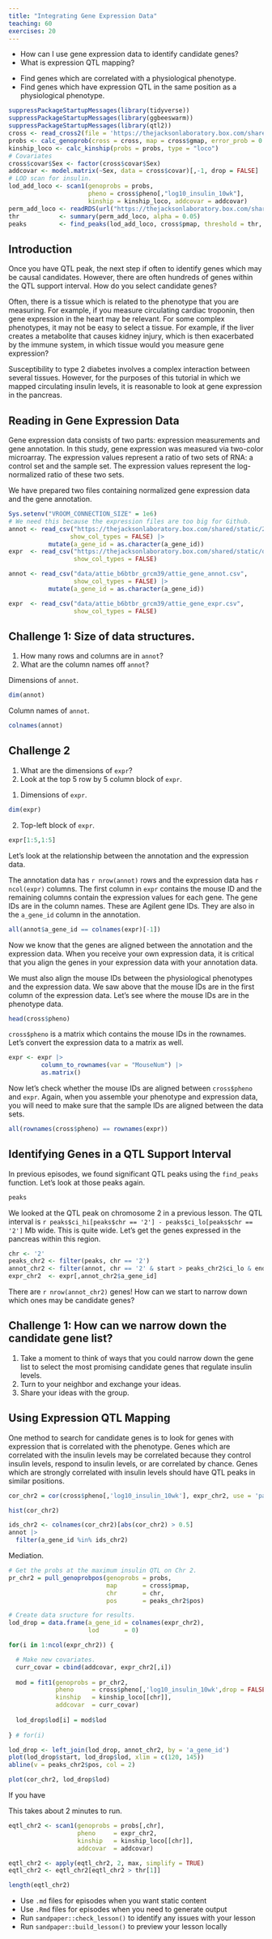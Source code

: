 ```yaml
---
title: "Integrating Gene Expression Data"
teaching: 60
exercises: 20
---
```


:::::::::::::::::::::::::::::::::::::: questions 

- How can I use gene expression data to identify candidate genes?
- What is expression QTL mapping?

::::::::::::::::::::::::::::::::::::::::::::::::

::::::::::::::::::::::::::::::::::::: objectives

- Find genes which are correlated with a physiological phenotype.
- Find genes which have expression QTL in the same position as a physiological 
phenotype.

::::::::::::::::::::::::::::::::::::::::::::::::

```r
suppressPackageStartupMessages(library(tidyverse))
suppressPackageStartupMessages(library(ggbeeswarm))
suppressPackageStartupMessages(library(qtl2))
cross <- read_cross2(file = 'https://thejacksonlaboratory.box.com/shared/static/svw7ivp5hhmd7vb8fy26tc53h7r85wez.zip')
probs <- calc_genoprob(cross = cross, map = cross$gmap, error_prob = 0.002)
kinship_loco <- calc_kinship(probs = probs, type = "loco")
# Covariates
cross$covar$Sex <- factor(cross$covar$Sex)
addcovar <- model.matrix(~Sex, data = cross$covar)[,-1, drop = FALSE]
# LOD scan for insulin.
lod_add_loco <- scan1(genoprobs = probs, 
                      pheno = cross$pheno[,"log10_insulin_10wk"], 
                      kinship = kinship_loco, addcovar = addcovar)
perm_add_loco <- readRDS(url("https://thejacksonlaboratory.box.com/shared/static/fatud2gsjogbfg4xntyix05j6dg3pdnj.rds"))
thr           <- summary(perm_add_loco, alpha = 0.05)
peaks         <- find_peaks(lod_add_loco, cross$pmap, threshold = thr, prob = 0.95)
```

## Introduction

Once you have QTL peak, the next step if often to identify genes which may be 
causal candidates. However, there are often hundreds of genes within the QTL
support interval. How do you select candidate genes?

Often, there is a tissue which is related to the phenotype that you are
measuring. For example, if you measure circulating cardiac troponin, then gene
expression in the heart may be relevant. For some complex phenotypes, it may
not be easy to select a tissue. For example, if the liver creates a metabolite
that causes kidney injury, which is then exacerbated by the immune system, 
in which tissue would you measure gene expression?

Susceptibility to type 2 diabetes involves a complex interaction between
several tissues. However, for the purposes of this tutorial in which we mapped
circulating insulin levels, it is reasonable to look at gene expression in the 
pancreas.

## Reading in Gene Expression Data

Gene expression data consists of two parts: expression measurements and gene
annotation. In this study, gene expression was measured via two-color 
microarray. The expression values represent a ratio of two sets of RNA: a 
control set and the sample set. The expression values represent the 
log-normalized ratio of these two sets.

We have prepared two files containing normalized gene expression data and the 
gene annotation.

```r
Sys.setenv("VROOM_CONNECTION_SIZE" = 1e6)
# We need this because the expression files are too big for Github.
annot <- read_csv("https://thejacksonlaboratory.box.com/shared/static/2hvsoa1bs64ic2zad8isy9qrurzr4svi.csv",
                 show_col_types = FALSE) |>
           mutate(a_gene_id = as.character(a_gene_id))
expr  <- read_csv("https://thejacksonlaboratory.box.com/shared/static/dytobpcmlupvoth4a510zoxbz3wd1v98.csv",
                  show_col_types = FALSE)
```


```r
annot <- read_csv("data/attie_b6btbr_grcm39/attie_gene_annot.csv",
                  show_col_types = FALSE) |>
           mutate(a_gene_id = as.character(a_gene_id))

expr  <- read_csv("data/attie_b6btbr_grcm39/attie_gene_expr.csv",
                  show_col_types = FALSE)
```

::::::::::::::::::::::::::::::::::::: challenge 

## Challenge 1: Size of data structures.

1. How many rows and columns are in `annot`?
2. What are the column names off `annot`?

:::::::::::::::::::::::: solution 

Dimensions of `annot`.

```r
dim(annot)
```

Column names of `annot`.

```r
colnames(annot)
```

:::::::::::::::::::::::::::::::::

## Challenge 2

1. What are the dimensions of `expr`?
2. Look at the top 5 row by 5 column block of `expr`.

:::::::::::::::::::::::: solution

1. Dimensions of `expr`.

```r
dim(expr)
```

2. Top-left block of `expr`.

```r
expr[1:5,1:5]
```

:::::::::::::::::::::::::::::::::
::::::::::::::::::::::::::::::::::::::::::::::::

Let's look at the relationship between the annotation and the expression data.

The annotation data has `r nrow(annot)` rows and the expression data has
`r ncol(expr)` columns. The first column in `expr` contains the mouse ID and
the remaining columns contain the expression values for each gene. The gene
IDs are in the column names. These are Agilent gene IDs. They are also in the
`a_gene_id` column in the annotation.

```r
all(annot$a_gene_id == colnames(expr)[-1])
```

Now we know that the genes are aligned between the annotation and the 
expression data. When you receive your own expression data, it is critical 
that you align the genes in your expression data with your annotation data.

We must also align the mouse IDs between the physiological phenotypes and the
expression data. We saw above that the mouse IDs are in the first column of
the expression data. Let's see where the mouse IDs are in the phenotype data.

```r
head(cross$pheno)
```

`cross$pheno` is a matrix which contains the mouse IDs in the rownames. Let's convert
the expression data to a matrix as well.

```r
expr <- expr |>
         column_to_rownames(var = "MouseNum") |>
         as.matrix()
```

Now let's check whether the mouse IDs are aligned between `cross$pheno` and 
`expr`. Again, when you assemble your phenotype and expression data, you will
need to make sure that the sample IDs are aligned between the data sets.

```r
all(rownames(cross$pheno) == rownames(expr))
```

## Identifying Genes in a QTL Support Interval

In previous episodes, we found significant QTL peaks using the `find_peaks`
function. Let's look at those peaks again.

```r
peaks
```

We looked at the QTL peak on chromosome 2 in a previous lesson. The QTL interval
is `r peaks$ci_hi[peaks$chr == '2'] - peaks$ci_lo[peaks$chr == '2']` Mb wide.
This is quite wide. Let's get the genes expressed in the pancreas within this
region. 

```r
chr <- '2'
peaks_chr2 <- filter(peaks, chr == '2')
annot_chr2 <- filter(annot, chr == '2' & start > peaks_chr2$ci_lo & end < peaks_chr2$ci_hi)
expr_chr2  <- expr[,annot_chr2$a_gene_id]
```

There are `r nrow(annot_chr2)` genes! How can we start to narrow down which 
ones may be candidate genes?

::::::::::::::::::::::::::::::::::::: challenge 

## Challenge 1: How can we narrow down the candidate gene list?

1. Take a moment to think of ways that you could narrow down the gene list to
select the most promising candidate genes that regulate insulin levels.
2. Turn to your neighbor and exchange your ideas.
3. Share your ideas with the group.

:::::::::::::::::::::::: solution 

<!-- DMG: Correlation, eQTL, annotation? -->

:::::::::::::::::::::::::::::::::
::::::::::::::::::::::::::::::::::::::::::::::::

## Using Expression QTL Mapping

One method to search for candidate genes is to look for genes with expression 
that is correlated with the phenotype. Genes which are correlated with the 
insulin levels may be correlated because they control insulin levels, respond
to insulin levels, or are correlated by chance. Genes which are strongly
correlated with insulin levels should have QTL peaks in similar positions.

```r
cor_chr2 = cor(cross$pheno[,'log10_insulin_10wk'], expr_chr2, use = 'pairwise')
```

```r
hist(cor_chr2)
```

```r
ids_chr2 <- colnames(cor_chr2)[abs(cor_chr2) > 0.5]
annot |>
  filter(a_gene_id %in% ids_chr2)
```

Mediation.

```r
# Get the probs at the maximum insulin QTL on Chr 2.
pr_chr2 = pull_genoprobpos(genoprobs = probs,
                           map       = cross$pmap,
                           chr       = chr,
                           pos       = peaks_chr2$pos)

# Create data sructure for results.
lod_drop = data.frame(a_gene_id = colnames(expr_chr2),
                      lod       = 0)

for(i in 1:ncol(expr_chr2)) {

  # Make new covariates.
  curr_covar = cbind(addcovar, expr_chr2[,i])
  
  mod = fit1(genoprobs = pr_chr2,
             pheno     = cross$pheno[,'log10_insulin_10wk',drop = FALSE],
             kinship   = kinship_loco[[chr]],
             addcovar  = curr_covar)
  
  lod_drop$lod[i] = mod$lod
  
} # for(i)
```


```r
lod_drop <- left_join(lod_drop, annot_chr2, by = 'a_gene_id')
plot(lod_drop$start, lod_drop$lod, xlim = c(120, 145))
abline(v = peaks_chr2$pos, col = 2)
```

```r
plot(cor_chr2, lod_drop$lod)
```



If you have 


:::::::::::::::::::::::::::::::::::::::::::::::::::::::::::::::::::: instructor

This takes about 2 minutes to run.

::::::::::::::::::::::::::::::::::::::::::::::::::::::::::::::::::::::::::::::::


```r
eqtl_chr2 <- scan1(genoprobs = probs[,chr],
                   pheno     = expr_chr2,
                   kinship   = kinship_loco[[chr]],
                   addcovar  = addcovar)
```

```r
eqtl_chr2 <- apply(eqtl_chr2, 2, max, simplify = TRUE)
eqtl_chr2 <- eqtl_chr2[eqtl_chr2 > thr[1]]
```

```r
length(eqtl_chr2)
```

::::::::::::::::::::::::::::::::::::: keypoints 

- Use `.md` files for episodes when you want static content
- Use `.Rmd` files for episodes when you need to generate output
- Run `sandpaper::check_lesson()` to identify any issues with your lesson
- Run `sandpaper::build_lesson()` to preview your lesson locally

::::::::::::::::::::::::::::::::::::::::::::::::

[r-markdown]: https://rmarkdown.rstudio.com/
